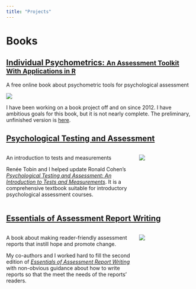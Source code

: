 ```yaml
---
title: "Projects"
---
```


# Books

## [Individual Psychometrics: <small>An Assessment Toolkit With Applications in R</small>](https://individual-psychometrics.rbind.io/)

[A free online book about psychometric tools for psychological assessment]{.lead}

![](images/display scores-1.svg){style='position:relative; bottom:0px'}

I have been working on a book project off and on since 2012. I have ambitious goals for this book, but it is not nearly complete. The preliminary, unfinished version is [here](https://individual-psychometrics.rbind.io/).

## [Psychological Testing and Assessment](https://www.mheducation.com/highered/product/1260837025.html)

::::{.columns}
:::{.column width=70%}
[An introduction to tests and measurements]{.lead}

Renée Tobin and I helped update Ronald Cohen's [*Psychological Testing and Assessment: An Introduction to Tests and Measurements*](https://www.mheducation.com/highered/product/1260837025.html). It is a comprehensive textbook suitable for introductory psychological assessment courses.
:::
:::{.column width=30%}
[![](images/PsychologicalTestingAndAssessment.jpeg)](https://www.mheducation.com/highered/product/1260837025.html){style='position:relative; bottom:0px'}
:::
::::








## [Essentials of Assessment Report Writing](https://www.wiley.com/en-us/Essentials+of+Assessment+Report+Writing%2C+2nd+Edition-p-9781119218753)

::::{.columns}
:::{.column width=70%}
[A book about making reader-friendly assessment reports that instill hope and promote change.]{.lead}

My co-authors and I worked hard to fill the second edition of [*Essentials of Assessment Report Writing*](ttps://www.wiley.com/en-us/Essentials+of+Assessment+Report+Writing%2C+2nd+Edition-p-9781119218753) with non-obvious guidance about how to write reports so that the meet the needs of the reports' readers.
:::
:::{.column width=30%}
[![](images/EssentialsOfAssessmentReportWriting.jpg)](https://www.wiley.com/en-us/Essentials+of+Assessment+Report+Writing%2C+2nd+Edition-p-9781119218753){style='position:relative; bottom:0px'}
:::
::::









